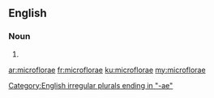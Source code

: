 ==English==

===Noun===
{{head|en|plural}}

# {{en-irregular plural of|microflora}}

[[Category:English irregular plurals ending in "-ae"]]

[[ar:microflorae]]
[[fr:microflorae]]
[[ku:microflorae]]
[[my:microflorae]]